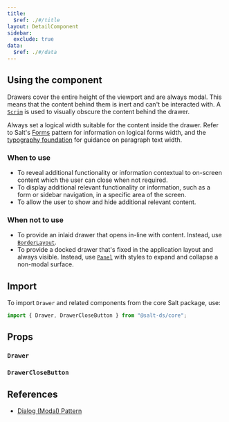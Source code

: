 ```yaml
---
title:
  $ref: ./#/title
layout: DetailComponent
sidebar:
  exclude: true
data:
  $ref: ./#/data
---
```


## Using the component

Drawers cover the entire height of the viewport and are always modal. This means that the content behind them is inert and can't be interacted with. A [`Scrim`](../scrim) is used to visually obscure the content behind the drawer.

Always set a logical width suitable for the content inside the drawer. Refer to Salt's [Forms](/salt/patterns/forms) pattern for information on logical forms width, and the [typography foundation](/salt/foundations/typography) for guidance on paragraph text width.

### When to use

- To reveal additional functionality or information contextual to on-screen content which the user can close when not required.
- To display additional relevant functionality or information, such as a form or sidebar navigation, in a specific area of the screen.
- To allow the user to show and hide additional relevant content.

### When not to use

- To provide an inlaid drawer that opens in-line with content. Instead, use [`BorderLayout`](../layout/border-layout).
- To provide a docked drawer that's fixed in the application layout and always visible. Instead, use [`Panel`](../panel) with styles to expand and collapse a non-modal surface.

## Import

To import `Drawer` and related components from the core Salt package, use:

```js
import { Drawer, DrawerCloseButton } from "@salt-ds/core";
```

## Props

### `Drawer`

<PropsTable packageName="core" componentName="Drawer" />

### `DrawerCloseButton`

<PropsTable packageName="core" componentName="DrawerCloseButton" />

## References

- [Dialog (Modal) Pattern](https://www.w3.org/WAI/ARIA/apg/patterns/dialog-modal/)
